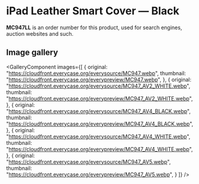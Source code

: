 
# iPad Leather Smart Cover — Black

<Callout type='info' emoji='👉🏻'>**MC947LL** is an order number for this product, used for search engines, auction websites and such.</Callout>

## Image gallery

<GalleryComponent
    images={[
      {
        original: "https://cloudfront.everycase.org/everysource/MC947.webp",
        thumbnail: "https://cloudfront.everycase.org/everypreview/MC947.webp",
      },
      {
        original: "https://cloudfront.everycase.org/everysource/MC947_AV2_WHITE.webp",
        thumbnail: "https://cloudfront.everycase.org/everypreview/MC947_AV2_WHITE.webp",
      },
      {
        original: "https://cloudfront.everycase.org/everysource/MC947_AV4_BLACK.webp",
        thumbnail: "https://cloudfront.everycase.org/everypreview/MC947_AV4_BLACK.webp",
      },
      {
        original: "https://cloudfront.everycase.org/everysource/MC947_AV4_WHITE.webp",
        thumbnail: "https://cloudfront.everycase.org/everypreview/MC947_AV4_WHITE.webp",
      },
      {
        original: "https://cloudfront.everycase.org/everysource/MC947_AV5.webp",
        thumbnail: "https://cloudfront.everycase.org/everypreview/MC947_AV5.webp",
      }
    ]}
  />
